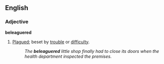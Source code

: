 ==English==
===Adjective===
'''beleaguered'''
#[[plagued|Plagued]]; beset by [[trouble]] or [[difficulty]].
#:''The '''beleaguered''' little shop finally had to close its doors when the health department inspected the premises.''